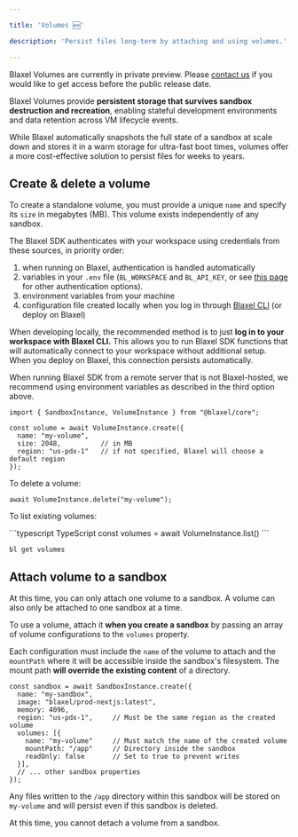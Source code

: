 ```yaml
---

title: 'Volumes 🆕'

description: 'Persist files long-term by attaching and using volumes.'

---
```


<Warning>Blaxel Volumes are currently in private preview. Please [contact us](https://blaxel.ai/contact?message=I+would+like+to+get+access+to+volumes+because+&purpose=volumes&origin=docs) if you would like to get access before the public release date.</Warning>

Blaxel Volumes provide **persistent storage that survives sandbox destruction and recreation**, enabling stateful development environments and data retention across VM lifecycle events. 

While Blaxel automatically snapshots the full state of a sandbox at scale down and stores it in a warm storage for ultra-fast boot times, volumes offer a more cost-effective solution to persist files for weeks to years.

## Create & delete a volume

To create a standalone volume, you must provide a unique `name` and specify its `size` in megabytes (MB). This volume exists independently of any sandbox.

<Accordion title="Set up authentication to Blaxel">

The Blaxel SDK authenticates with your workspace using credentials from these sources, in priority order:

1. when running on Blaxel, authentication is handled automatically
2. variables in your `.env` file (`BL_WORKSPACE` and `BL_API_KEY`, or see [this page](../Agents/Variables-and-secrets) for other authentication options). 
3. environment variables from your machine
4. configuration file created locally when you log in through [Blaxel CLI](../cli-reference/introduction) (or deploy on Blaxel)

When developing locally, the recommended method is to just **log in to your workspace with Blaxel CLI.** This allows you to run Blaxel SDK functions that will automatically connect to your workspace without additional setup. When you deploy on Blaxel, this connection persists automatically.

When running Blaxel SDK from a remote server that is not Blaxel-hosted, we recommend using environment variables as described in the third option above.

</Accordion>

```tsx
import { SandboxInstance, VolumeInstance } from "@blaxel/core";

const volume = await VolumeInstance.create({
  name: "my-volume",
  size: 2048,          // in MB
  region: "us-pdx-1"   // if not specified, Blaxel will choose a default region
});
```

To delete a volume:

```tsx
await VolumeInstance.delete("my-volume");
```

To list existing volumes:

<CodeGroup>
```typescript TypeScript
const volumes = await VolumeInstance.list()
```

```shell Blaxel CLI
bl get volumes
```
</CodeGroup>

## Attach volume to a sandbox

<Warning>At this time, you can only attach one volume to a sandbox. A volume can also only be attached to one sandbox at a time.</Warning>

To use a volume, attach it **when you create a sandbox** by passing an array of volume configurations to the `volumes` property.

Each configuration must include the `name` of the volume to attach and the `mountPath` where it will be accessible inside the sandbox's filesystem. The mount path **will override the existing content** of a directory.

```tsx
const sandbox = await SandboxInstance.create({
  name: "my-sandbox",
  image: "blaxel/prod-nextjs:latest",
  memory: 4096,
  region: "us-pdx-1",     // Must be the same region as the created volume
  volumes: [{
    name: "my-volume"     // Must match the name of the created volume
    mountPath: "/app"     // Directory inside the sandbox
    readOnly: false       // Set to true to prevent writes
  }],
  // ... other sandbox properties
});
```

Any files written to the `/app` directory within this sandbox will be stored on `my-volume` and will persist even if this sandbox is deleted.

At this time, you cannot detach a volume from a sandbox.